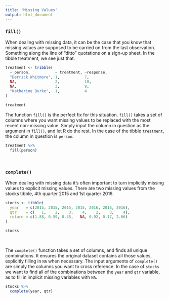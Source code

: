 ```yaml
---
title: 'Missing Values'
output: html_document
---
```


### `fill()`

When dealing with missing data, it can be the case that you know that missing values are supposed to be carried on from the last observation. Something along the line of "ditto" quotations on a sign-up sheet. In the tibble treatment, we see just that. 

```r
treatment <- tribble(
  ~ person,           ~ treatment, ~response,
  "Derrick Whitmore", 1,           7,
  NA,                 2,           10,
  NA,                 3,           9,
  "Katherine Burke",  1,           4
)
```

```r
treatment
```


The function `fill()` is the perfect fix for this situation. `fill()` takes a set of columns where you want missing values to be replaced with the most recent non-missing value. Simply input the column in question as the argument in `fill()`, and let R do the rest. In the case of the tibble `treatment`, the column in question is `person`. 

```r
treatment %>%
  fill(person)
```


<br>

### `complete()`

When dealing with missing data it's often important to turn implicitly missing values to explicit missing values. There are two missing values from the stocks tibble, 4th quarter 2015 and 1st quarter 2016. 

```r
stocks <- tibble(
  year   = c(2015, 2015, 2015, 2015, 2016, 2016, 2016),
  qtr    = c(   1,    2,    3,    4,    2,    3,    4),
  return = c(1.88, 0.59, 0.35,   NA, 0.92, 0.17, 2.66)
)
````

```r
stocks
```

<br> 

The `complete()` function takes a set of columns, and finds all unique combinations. It ensures the original dataset contains all those values, explicitly filling in `NA` when necessary. The input arguments of `complete()` are simply the columns you want to cross reference. In the case of `stocks` we want to find all of the combinations between the `year` and `qtr` variable, as to fill in implicit missing variables with `NA`. 

```r
stocks %>% 
  complete(year, qtr)
```


